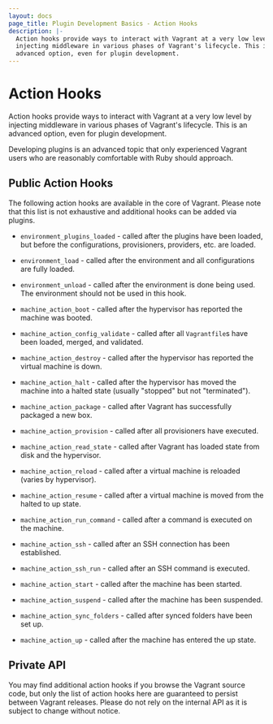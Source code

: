 ```yaml
---
layout: docs
page_title: Plugin Development Basics - Action Hooks
description: |-
  Action hooks provide ways to interact with Vagrant at a very low level by
  injecting middleware in various phases of Vagrant's lifecycle. This is an
  advanced option, even for plugin development.
---
```


# Action Hooks

Action hooks provide ways to interact with Vagrant at a very low level by injecting middleware in various phases of Vagrant's lifecycle. This is an advanced option, even for plugin development.

<Note heading="Advanced Topic">

Developing plugins is an advanced topic that only experienced Vagrant users who are reasonably comfortable with Ruby should approach.

</Note>

## Public Action Hooks

The following action hooks are available in the core of Vagrant. Please note
that this list is not exhaustive and additional hooks can be added via plugins.

- `environment_plugins_loaded` - called after the plugins have been loaded,
  but before the configurations, provisioners, providers, etc. are loaded.

* `environment_load` - called after the environment and all configurations are
  fully loaded.

- `environment_unload` - called after the environment is done being used. The
  environment should not be used in this hook.

* `machine_action_boot` - called after the hypervisor has reported the machine
  was booted.

- `machine_action_config_validate` - called after all `Vagrantfile`s have been
  loaded, merged, and validated.

* `machine_action_destroy` - called after the hypervisor has reported the
  virtual machine is down.

- `machine_action_halt` - called after the hypervisor has moved the machine
  into a halted state (usually "stopped" but not "terminated").

* `machine_action_package` - called after Vagrant has successfully packaged a
  new box.

- `machine_action_provision` - called after all provisioners have executed.

* `machine_action_read_state` - called after Vagrant has loaded state from
  disk and the hypervisor.

- `machine_action_reload` - called after a virtual machine is reloaded (varies
  by hypervisor).

* `machine_action_resume` - called after a virtual machine is moved from the
  halted to up state.

- `machine_action_run_command` - called after a command is executed on the
  machine.

* `machine_action_ssh` - called after an SSH connection has been established.

- `machine_action_ssh_run` - called after an SSH command is executed.

* `machine_action_start` - called after the machine has been started.

- `machine_action_suspend` - called after the machine has been suspended.

* `machine_action_sync_folders` - called after synced folders have been set up.

- `machine_action_up` - called after the machine has entered the up state.

## Private API

You may find additional action hooks if you browse the Vagrant source code, but
only the list of action hooks here are guaranteed to persist between Vagrant
releases. Please do not rely on the internal API as it is subject to change
without notice.
